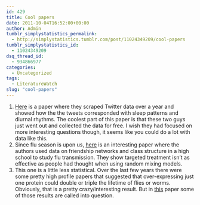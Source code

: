 ```yaml
---
id: 429
title: Cool papers
date: 2011-10-04T16:52:00+00:00
author: Admin
tumblr_simplystatistics_permalink:
  - http://simplystatistics.tumblr.com/post/11024349209/cool-papers
tumblr_simplystatistics_id:
  - 11024349209
dsq_thread_id:
  - 934866977
categories:
  - Uncategorized
tags:
  - LiteratureWatch
slug: "cool-papers"
---
```

  1. <a href="http://www.sciencemag.org/content/333/6051/1878" target="_blank">Here</a> is a paper where they scraped Twitter data over a year and showed how the the tweets corresponded with sleep patterns and diurnal rhythms. The coolest part of this paper is that these two guys just went out and collected the data for free. I wish they had focused on more interesting questions though, it seems like you could do a lot with data like this. 
  2. Since flu season is upon us, <a href="http://arxiv.org/abs/1109.0262" target="_blank">here</a> is an interesting paper where the authors used data on friendship networks and class structure in a high school to study flu transmission. They show targeted treatment isn&#8217;t as effective as people had thought when using random mixing models. 
  3. This one is a little less statistical. Over the last few years there were some pretty high profile papers that suggested that over-expressing just one protein could double or triple the lifetime of flies or worms. Obviously, that is a pretty crazy/interesting result. But in <a href="http://www.nature.com/nature/journal/v477/n7365/full/nature10296.html" target="_blank">this</a> paper some of those results are called into question. 
